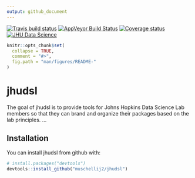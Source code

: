 ```yaml
---
output: github_document
---
```


  [![Travis build status](https://travis-ci.org/muschellij2/jhudsl.svg?branch=master)](https://travis-ci.org/muschellij2/jhudsl)
  [![AppVeyor Build Status](https://ci.appveyor.com/api/projects/status/github/muschellij2/jhudsl?branch=master&svg=true)](https://ci.appveyor.com/project/muschellij2/jhudsl)
  [![Coverage status](https://coveralls.io/repos/github/muschellij2/jhudsl/badge.svg?branch=master)](https://coveralls.io/r/muschellij2/jhudsl?branch=master)  
  [![JHU Data Science](http://johnmuschelli.com/jhudsl/inst/jhudsl_logo.png)](http://jhudatascience.org/)
  
<!-- README.md is generated from README.Rmd. Please edit that file -->

```r
knitr::opts_chunk$set(
  collapse = TRUE,
  comment = "#>",
  fig.path = "man/figures/README-"
)
```
# jhudsl

The goal of jhudsl is to provide tools for Johns Hopkins Data Science Lab members so that they can brand and organize their packages based on the lab principles. ...

## Installation

You can install jhudsl from github with:

```r
# install.packages("devtools")
devtools::install_github("muschellij2/jhudsl")
```

